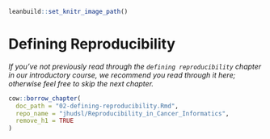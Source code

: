 
```r
leanbuild::set_knitr_image_path()
```

# Defining Reproducibility

_If you've not previously read through the `defining reproducibility` chapter in our introductory course, we recommend you read through it here; otherwise feel free to skip the next chapter._


```r
cow::borrow_chapter(
  doc_path = "02-defining-reproducibility.Rmd",
  repo_name = "jhudsl/Reproducibility_in_Cancer_Informatics",
  remove_h1 = TRUE
)
```
